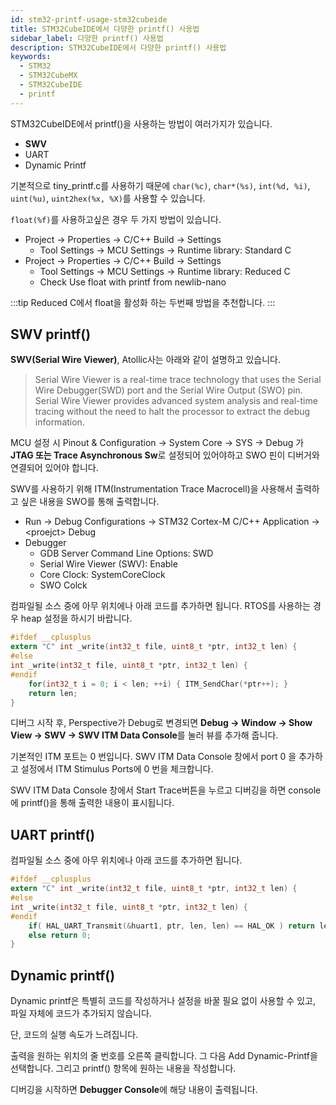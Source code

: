 ```yaml
---
id: stm32-printf-usage-stm32cubeide
title: STM32CubeIDE에서 다양한 printf() 사용법
sidebar_label: 다양한 printf() 사용법
description: STM32CubeIDE에서 다양한 printf() 사용법
keywords:
  - STM32
  - STM32CubeMX
  - STM32CubeIDE
  - printf
---
```


STM32CubeIDE에서 printf()을 사용하는 방법이 여러가지가 있습니다.

- **SWV**
- UART
- Dynamic Printf

기본적으로 tiny_printf.c를 사용하기 때문에 `char(%c)`, `char*(%s)`, `int(%d, %i)`, `uint(%u)`, `uint2hex(%x, %X)`를 사용할 수 있습니다.

`float(%f)`를 사용하고싶은 경우 두 가지 방법이 있습니다.

- Project -\> Properties -\> C/C++ Build -\> Settings
  - Tool Settings -\> MCU Settings -\> Runtime library: Standard C
- Project -\> Properties -\> C/C++ Build -\> Settings
  - Tool Settings -\> MCU Settings -\> Runtime library: Reduced C
  - Check Use float with printf from newlib-nano

:::tip
Reduced C에서 float을 활성화 하는 두번째 방법을 추천합니다.
:::

## SWV printf()

<strong>SWV(Serial Wire Viewer)</strong>, Atollic사는 아래와 같이 설명하고 있습니다.

> Serial Wire Viewer is a real-time trace technology that uses the Serial Wire Debugger(SWD) port and the Serial Wire Output (SWO) pin. Serial Wire Viewer provides advanced system analysis and real-time tracing without the need to halt the processor to extract the debug information.

MCU 설정 시 Pinout & Configuration -\> System Core -\> SYS -\> Debug 가 **JTAG 또는 Trace Asynchronous Sw**로 설정되어 있어야하고 SWO 핀이 디버거와 연결되어 있어야 합니다.

SWV를 사용하기 위해 ITM(Instrumentation Trace Macrocell)을 사용해서 출력하고 싶은 내용을 SWO를 통해 출력합니다.

- Run -\> Debug Configurations -\> STM32 Cortex-M C/C++ Application -\> \<proejct\> Debug
- Debugger
  - GDB Server Command Line Options: SWD
  - Serial Wire Viewer (SWV): Enable
  - Core Clock: SystemCoreClock
  - SWO Colck

컴파일될 소스 중에 아무 위치에나 아래 코드를 추가하면 됩니다. RTOS를 사용하는 경우 heap 설정을 하시기 바랍니다.

```c
#ifdef __cplusplus
extern "C" int _write(int32_t file, uint8_t *ptr, int32_t len) {
#else
int _write(int32_t file, uint8_t *ptr, int32_t len) {
#endif
    for(int32_t i = 0; i < len; ++i) { ITM_SendChar(*ptr++); }
    return len;
}
```

디버그 시작 후, Perspective가 Debug로 변경되면 **Debug -\> Window -\> Show View -\> SWV -\> SWV ITM Data Console**를 눌러 뷰를 추가해 줍니다.

기본적인 ITM 포트는 0 번입니다. SWV ITM Data Console 창에서 port 0 을 추가하고 설정에서 ITM Stimulus Ports에 0 번을 체크합니다.

SWV ITM Data Console 창에서 Start Trace버튼을 누르고 디버깅을 하면 console에 printf()을 통해 출력한 내용이 표시됩니다.

## UART printf()

컴파일될 소스 중에 아무 위치에나 아래 코드를 추가하면 됩니다.

```c
#ifdef __cplusplus
extern "C" int _write(int32_t file, uint8_t *ptr, int32_t len) {
#else
int _write(int32_t file, uint8_t *ptr, int32_t len) {
#endif
    if( HAL_UART_Transmit(&huart1, ptr, len, len) == HAL_OK ) return len;
    else return 0;
}
```

## Dynamic printf()

Dynamic printf은 특별히 코드를 작성하거나 설정을 바꿀 필요 없이 사용할 수 있고, 파일 자체에 코드가 추가되지 않습니다.

단, 코드의 실행 속도가 느려집니다.

출력을 원하는 위치의 줄 번호를 오른쪽 클릭합니다. 그 다음 Add Dynamic-Printf을 선택합니다. 그리고 printf() 항목에 원하는 내용을 작성합니다.

디버깅을 시작하면 **Debugger Console**에 해당 내용이 출력됩니다.
